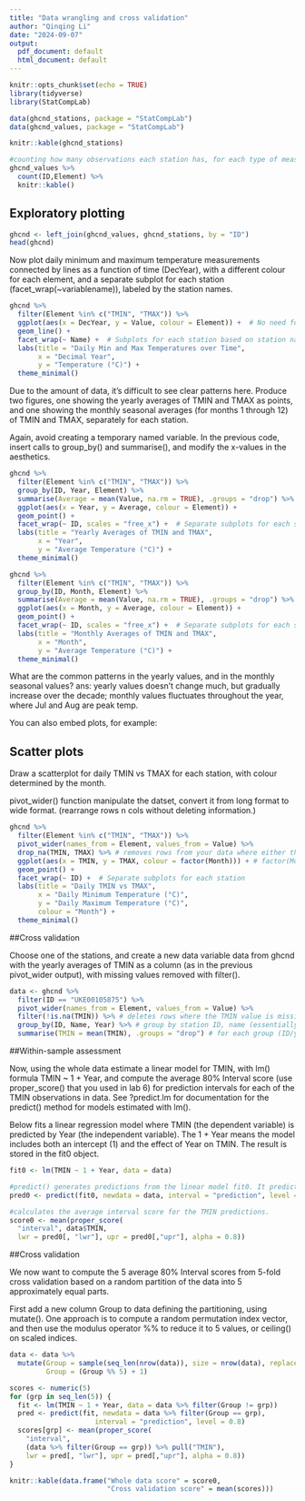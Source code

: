 ```yaml
---
title: "Data wrangling and cross validation"
author: "Qinqing Li"
date: "2024-09-07"
output:
  pdf_document: default
  html_document: default
---
```


```r
knitr::opts_chunk$set(echo = TRUE)
library(tidyverse)
library(StatCompLab)
```


```r
data(ghcnd_stations, package = "StatCompLab")
data(ghcnd_values, package = "StatCompLab")
```

```r
knitr::kable(ghcnd_stations)
```
```r
#counting how many observations each station has, for each type of measurement.
ghcnd_values %>%
  count(ID,Element) %>%
  knitr::kable()
```


## Exploratory plotting
```r
ghcnd <- left_join(ghcnd_values, ghcnd_stations, by = "ID")
head(ghcnd)
```
Now plot daily minimum and maximum temperature measurements connected by lines as a function of time (DecYear), with a different colour for each element, and a separate subplot for each station (facet_wrap(~variablename)), labeled by the station names.
```r
ghcnd %>%
  filter(Element %in% c("TMIN", "TMAX")) %>%
  ggplot(aes(x = DecYear, y = Value, colour = Element)) +  # No need for temp_data here
  geom_line() +
  facet_wrap(~ Name) +  # Subplots for each station based on station name
  labs(title = "Daily Min and Max Temperatures over Time",
       x = "Decimal Year",
       y = "Temperature (°C)") +
  theme_minimal()
```
Due to the amount of data, it’s difficult to see clear patterns here. Produce two figures, one showing the yearly averages of TMIN and TMAX as points, and one showing the monthly seasonal averages (for months 1 through 12) of TMIN and TMAX, separately for each station.

Again, avoid creating a temporary named variable. In the previous code, insert calls to group_by() and summarise(), and modify the x-values in the aesthetics.
```r
ghcnd %>%
  filter(Element %in% c("TMIN", "TMAX")) %>%
  group_by(ID, Year, Element) %>%
  summarise(Average = mean(Value, na.rm = TRUE), .groups = "drop") %>%  # Drop grouping after summarisation
  ggplot(aes(x = Year, y = Average, colour = Element)) +
  geom_point() +
  facet_wrap(~ ID, scales = "free_x") +  # Separate subplots for each station
  labs(title = "Yearly Averages of TMIN and TMAX",
       x = "Year",
       y = "Average Temperature (°C)") +
  theme_minimal()

ghcnd %>%
  filter(Element %in% c("TMIN", "TMAX")) %>%
  group_by(ID, Month, Element) %>%
  summarise(Average = mean(Value, na.rm = TRUE), .groups = "drop") %>%  # Drop grouping after summarisation
  ggplot(aes(x = Month, y = Average, colour = Element)) +
  geom_point() +
  facet_wrap(~ ID, scales = "free_x") +  # Separate subplots for each station
  labs(title = "Monthly Averages of TMIN and TMAX",
       x = "Month",
       y = "Average Temperature (°C)") +
  theme_minimal()
```
What are the common patterns in the yearly values, and in the monthly seasonal values?
ans: yearly values doesn't change much, but gradually increase over the decade;
monthly values fluctuates throughout the year, where Jul and Aug are peak temp.

You can also embed plots, for example:

## Scatter plots

Draw a scatterplot for daily TMIN vs TMAX for each station, with colour determined by the month.

pivot_wider() function manipulate the datset, convert it from long format to wide format. (rearrange rows n cols without deleting information.)
```r
ghcnd %>%
  filter(Element %in% c("TMIN", "TMAX")) %>%
  pivot_wider(names_from = Element, values_from = Value) %>%
  drop_na(TMIN, TMAX) %>% # removes rows from your data where either the TMIN or TMAX values are missing.
  ggplot(aes(x = TMIN, y = TMAX, colour = factor(Month))) + # factor(Month): This converts the month numbers into a categorical variable, treating each number as a separate category rather than a continuous number.
  geom_point() +
  facet_wrap(~ ID) +  # Separate subplots for each station
  labs(title = "Daily TMIN vs TMAX",
       x = "Daily Minimum Temperature (°C)",
       y = "Daily Maximum Temperature (°C)",
       colour = "Month") +
  theme_minimal()

```

##Cross validation

Choose one of the stations, and create a new data variable data from ghcnd with the yearly averages of TMIN as a column (as in the previous pivot_wider output), with missing values removed with filter().

```r
data <- ghcnd %>%
  filter(ID == "UKE00105875") %>%
  pivot_wider(names_from = Element, values_from = Value) %>%
  filter(!is.na(TMIN)) %>% # deletes rows where the TMIN value is missing.
  group_by(ID, Name, Year) %>% # group by station ID, name (essentially the same), and year
  summarise(TMIN = mean(TMIN), .groups = "drop") # for each group (ID/year), calculate the average TMIN temperature
```

##Within-sample assessment

Now, using the whole data estimate a linear model for TMIN, with lm() formula TMIN ~ 1 + Year, and compute the average 80% Interval score (use proper_score() that you used in lab 6) for prediction intervals for each of the TMIN observations in data. See ?predict.lm for documentation for the predict() method for models estimated with lm().


Below fits a linear regression model where TMIN (the dependent variable) is predicted by Year (the independent variable). The 1 + Year means the model includes both an intercept (1) and the effect of Year on TMIN. The result is stored in the fit0 object.
```r
fit0 <- lm(TMIN ~ 1 + Year, data = data)
```


```r
#predict() generates predictions from the linear model fit0. It predicts TMIN (from dataset 'data') values based on Year, including an 80% prediction interval (level = 0.8), meaning it provides both the predicted values and the upper (upr) and lower (lwr) bounds for the range within which the true values are expected to fall 80% of the time.
pred0 <- predict(fit0, newdata = data, interval = "prediction", level = 0.8)

#calculates the average interval score for the TMIN predictions.
score0 <- mean(proper_score(
  "interval", data$TMIN,
  lwr = pred0[, "lwr"], upr = pred0[,"upr"], alpha = 0.8))
```

##Cross validation

We now want to compute the 5 average 80% Interval scores from 5-fold cross validation based on a random partition of the data into 5 approximately equal parts.

First add a new column Group to data defining the partitioning, using mutate(). One approach is to compute a random permutation index vector, and then use the modulus operator %% to reduce it to 5 values, or ceiling() on scaled indices.


```r
data <- data %>%
  mutate(Group = sample(seq_len(nrow(data)), size = nrow(data), replace = FALSE),
         Group = (Group %% 5) + 1)
```

```r
scores <- numeric(5)
for (grp in seq_len(5)) {
  fit <- lm(TMIN ~ 1 + Year, data = data %>% filter(Group != grp))
  pred <- predict(fit, newdata = data %>% filter(Group == grp),
                     interval = "prediction", level = 0.8)
  scores[grp] <- mean(proper_score(
    "interval",
    (data %>% filter(Group == grp)) %>% pull("TMIN"),
    lwr = pred[, "lwr"], upr = pred[,"upr"], alpha = 0.8))
}
```

```r
knitr::kable(data.frame("Whole data score" = score0,
                        "Cross validation score" = mean(scores)))
```

